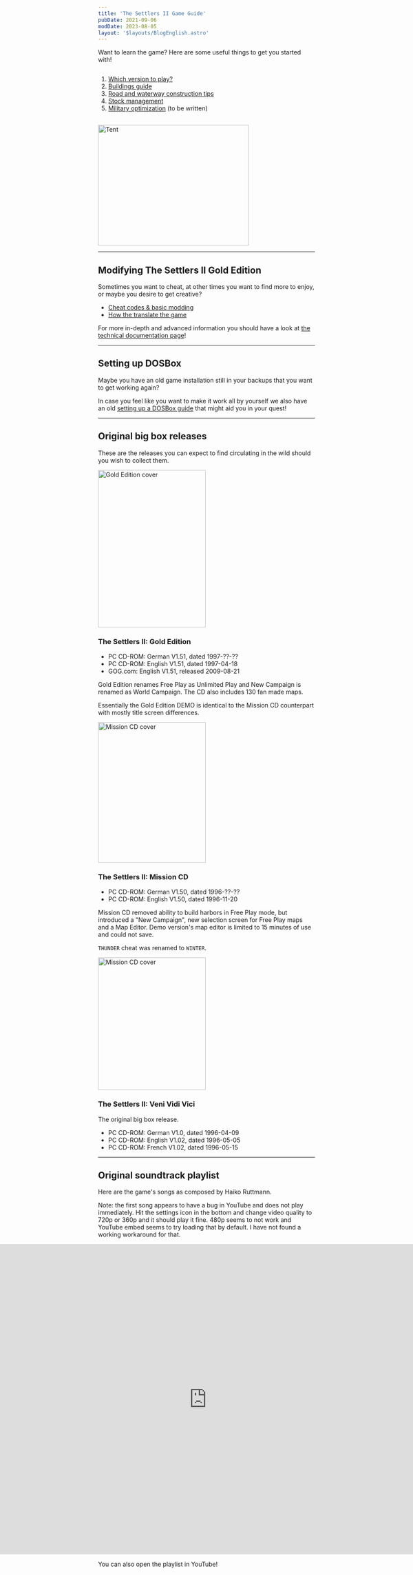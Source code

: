 ```yaml
---
title: 'The Settlers II Game Guide'
pubDate: 2021-09-06
modDate: 2023-08-05
layout: '$layouts/BlogEnglish.astro'
---
```



Want to learn the game? Here are some useful things to get you started with!

<div style="align-items:center;display:flex;flex-wrap:wrap;gap:1rem"><div style="flex:1;min-width:20rem">

1.  [Which version to play?](/guides/getting-started)
1.  [Buildings guide](/guides/buildings)
1.  [Road and waterway construction tips](/guides/roads)
1.  [Stock management](/guides/stock)
1.  [Military optimization](/guides/military) (to be written)

<div hidden="">

1.  [Ships & harbor information](/guides/ships)

</div>

</div><div style="flex:1;min-width:20rem"><img alt="Tent" src="/assets/webkit1/small_tent.jpg" height="280" width="350" loading="lazy" style="mix-blend-mode: multiply;" /></div></div>

---

## Modifying The Settlers II Gold Edition

Sometimes you want to cheat, at other times you want to find more to enjoy, or maybe you desire to get creative?

-   [Cheat codes & basic modding](/guides/cheats)
-   [How the translate the game](/2023/08/how-to-translate-the-settlers-2)

<div hidden="">

-   [Adding new maps](/guides/how-to-add-maps)
-   [Using custom campaigns](/guides/how-to-use-campaigns)
-   [Editing campaigns](/guides/editing-campaigns)
-   [Changing language](/guides/change-language)

</div>

For more in-depth and advanced information you should have a look at [the technical documentation page](/documentation)!

---

## Setting up DOSBox

Maybe you have an old game installation still in your backups that you want to get working again?

In case you feel like you want to make it work all by yourself we also have an old [setting up a DOSBox guide](/guides/dosbox) that might aid you in your quest!

---

## Original big box releases

These are the releases you can expect to find circulating in the wild should you wish to collect them.

<Float><img slot="image" alt="Gold Edition cover" src="/wp-content/uploads/2011/07/The-Settlers-II-Gold-Edition-B.jpg" width="250" height="365" loading="lazy" />

### The Settlers II: Gold Edition

-   PC CD-ROM: German V1.51, dated 1997-??-??
-   PC CD-ROM: English V1.51, dated 1997-04-18
-   GOG.com: English V1.51, released 2009-08-21

Gold Edition renames Free Play as Unlimited Play and New Campaign is renamed as World Campaign. The CD also includes 130 fan made maps.

Essentially the Gold Edition DEMO is identical to the Mission CD counterpart with mostly title screen differences.

</Float>

<Float><img slot="image" alt="Mission CD cover" src="/wp-content/uploads/2011/07/The-Settlers-II-Mission-CD-B.jpg" width="250" height="326" loading="lazy" />

### The Settlers II: Mission CD

-   PC CD-ROM: German V1.50, dated 1996-??-??
-   PC CD-ROM: English V1.50, dated 1996-11-20

Mission CD removed ability to build harbors in Free Play mode, but introduced a "New Campaign", new selection screen for Free Play maps and a Map Editor. Demo version's map editor is limited to 15 minutes of use and could not save.

`THUNDER` cheat was renamed to `WINTER`.

</Float>

<Float><img slot="image" alt="Mission CD cover" src="/wp-content/uploads/2011/07/The-Settlers-II-Veni-Vidi-Vici-C.jpg" width="250" height="307" loading="lazy" />

### The Settlers II: Veni Vidi Vici

The original big box release.

-   PC CD-ROM: German V1.0, dated 1996-04-09
-   PC CD-ROM: English V1.02, dated 1996-05-05
-   PC CD-ROM: French V1.02, dated 1996-05-15

</Float>

---

## Original soundtrack playlist

Here are the game's songs as composed by Haiko Ruttmann.

Note: the first song appears to have a bug in YouTube and does not play immediately. Hit the settings icon in the bottom
and change video quality to 720p or 360p and it should play it fine. 480p seems to not work and YouTube embed seems to
try loading that by default. I have not found a working workaround for that.

<p style="display: grid; place-content: center;">
	<iframe
		loading="lazy"
		width="1280"
		height="720"
		src="https://www.youtube-nocookie.com/embed/videoseries?list=PLgX-pkrNNy_vwS_XlPZLUhVjSWC_PDayp"
		title="YouTube playlist: The Settlers II soundtrack"
		frameborder="0"
		allow="accelerometer; autoplay; clipboard-write; encrypted-media; gyroscope; picture-in-picture; web-share"
		allowfullscreen
		style="aspect-ratio: 560 / 315;"
	></iframe>
</p>

You can also open the <Link rel="nofollow" href="https://www.youtube.com/playlist?list=PLgX-pkrNNy_vwS_XlPZLUhVjSWC_PDayp">playlist in YouTube</Link>!
